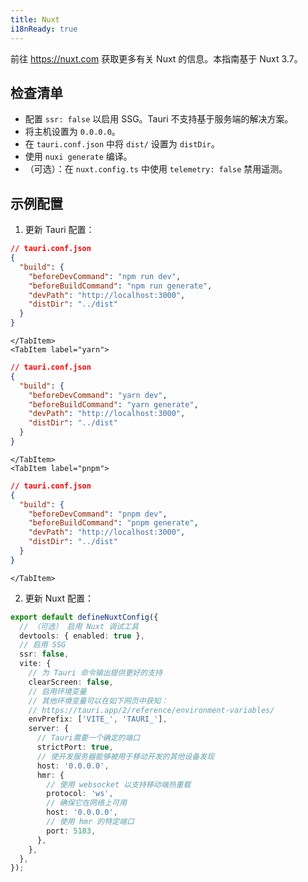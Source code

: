 ```yaml
---
title: Nuxt
i18nReady: true
---
```



前往 https://nuxt.com 获取更多有关 Nuxt 的信息。本指南基于 Nuxt 3.7。

## 检查清单

- 配置 `ssr: false` 以启用 SSG。Tauri 不支持基于服务端的解决方案。
- 将主机设置为 `0.0.0.0`。
- 在 `tauri.conf.json` 中将 `dist/` 设置为 `distDir`。
- 使用 `nuxi generate` 编译。
- （可选）：在 `nuxt.config.ts` 中使用 `telemetry: false` 禁用遥测。

## 示例配置

1.  更新 Tauri 配置：

<Tabs>
    <TabItem label="npm">

```json
// tauri.conf.json
{
  "build": {
    "beforeDevCommand": "npm run dev",
    "beforeBuildCommand": "npm run generate",
    "devPath": "http://localhost:3000",
    "distDir": "../dist"
  }
}
```

    </TabItem>
    <TabItem label="yarn">

```json
// tauri.conf.json
{
  "build": {
    "beforeDevCommand": "yarn dev",
    "beforeBuildCommand": "yarn generate",
    "devPath": "http://localhost:3000",
    "distDir": "../dist"
  }
}
```

    </TabItem>
    <TabItem label="pnpm">

```json
// tauri.conf.json
{
  "build": {
    "beforeDevCommand": "pnpm dev",
    "beforeBuildCommand": "pnpm generate",
    "devPath": "http://localhost:3000",
    "distDir": "../dist"
  }
}
```

    </TabItem>

</Tabs>

2. 更新 Nuxt 配置：

```ts
export default defineNuxtConfig({
  // （可选） 启用 Nuxt 调试工具
  devtools: { enabled: true },
  // 启用 SSG
  ssr: false,
  vite: {
    // 为 Tauri 命令输出提供更好的支持
    clearScreen: false,
    // 启用环境变量
    // 其他环境变量可以在如下网页中获知：
    // https://tauri.app/2/reference/environment-variables/
    envPrefix: ['VITE_', 'TAURI_'],
    server: {
      // Tauri需要一个确定的端口
      strictPort: true,
      // 使开发服务器能够被用于移动开发的其他设备发现
      host: '0.0.0.0',
      hmr: {
        // 使用 websocket 以支持移动端热重载
        protocol: 'ws',
        // 确保它在网络上可用
        host: '0.0.0.0',
        // 使用 hmr 的特定端口
        port: 5183,
      },
    },
  },
});
```

